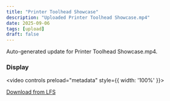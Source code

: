 ```yaml
---
title: "Printer Toolhead Showcase"
description: "Uploaded Printer Toolhead Showcase.mp4"
date: 2025-09-06
tags: [upload]
draft: false
---
```


Auto-generated update for Printer Toolhead Showcase.mp4.

### Display

<video controls preload="metadata" style={{ width: '100%' }}><source src="/uploads/Printer Toolhead Showcase.mp4" type="video/mp4" /></video>

[Download from LFS](https://raw.githubusercontent.com/Joejoemojoe/Joe-Printer-HT-HF-350/main/public/uploads/Printer%20Toolhead%20Showcase.mp4)
